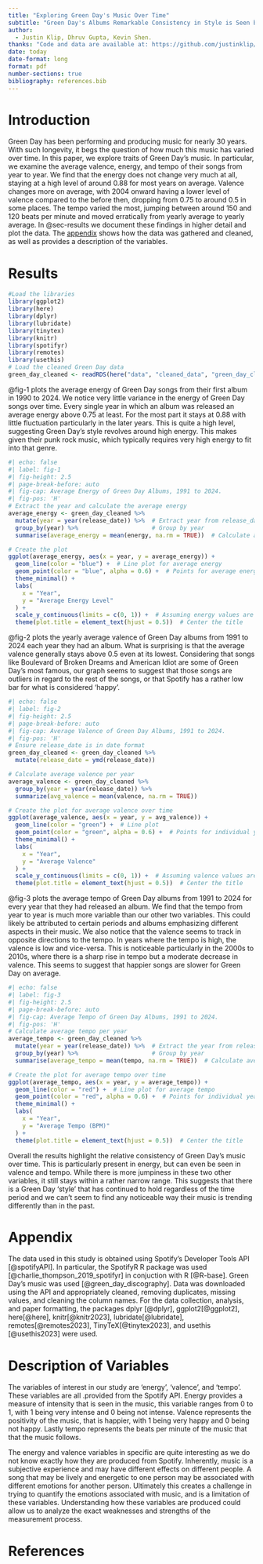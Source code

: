 ```yaml
---
title: "Exploring Green Day's Music Over Time"
subtitle: "Green Day's Albums Remarkable Consistency in Style is Seen by their Audio Features"
author: 
  - Justin Klip, Dhruv Gupta, Kevin Shen.
thanks: "Code and data are available at: https://github.com/justinklip/green_day_variance_study"
date: today
date-format: long
format: pdf
number-sections: true
bibliography: references.bib
---
```


# Introduction {#sec-introduction}

Green Day has been performing and producing music for nearly 30 years. With such longevity, it begs the question of how much this music has varied over time. In this paper, we explore traits of Green Day's music. In particular, we examine the average valence, energy, and tempo of their songs from year to year. We find that the energy does not change very much at all, staying at a high level of around 0.88 for most years on average. Valence changes more on average, with 2004 onward having a lower level of valence compared to the before then, dropping from 0.75 to around 0.5 in some places. The tempo varied the most, jumping between around 150 and 120 beats per minute and moved erratically from yearly average to yearly average. In @sec-results we document these findings in higher detail and plot the data. The [appendix](#appendix) shows how the data was gathered and cleaned, as well as provides a description of the variables.

# Results {#sec-results}

```r
#Load the libraries
library(ggplot2)
library(here)
library(dplyr)
library(lubridate)
library(tinytex)
library(knitr)
library(spotifyr)
library(remotes)
library(usethis)
# Load the cleaned Green Day data
green_day_cleaned <- readRDS(here("data", "cleaned_data", "green_day_cleaned.rds"))

```

@fig-1 plots the average energy of Green Day songs from their first album in 1990 to 2024. We notice very little variance in the energy of Green Day songs over time. Every single year in which an album was released an average energy above 0.75 at least. For the most part it stays at 0.88 with little fluctuation particularly in the later years. This is quite a high level, suggesting Green Day's style revolves around high energy. This makes given their punk rock music, which typically requires very high energy to fit into that genre.

```r
#| echo: false
#| label: fig-1
#| fig-height: 2.5
#| page-break-before: auto
#| fig-cap: Average Energy of Green Day Albums, 1991 to 2024.
#| fig-pos: 'H'
# Extract the year and calculate the average energy
average_energy <- green_day_cleaned %>%
  mutate(year = year(release_date)) %>%  # Extract year from release_date
  group_by(year) %>%                     # Group by year
  summarise(average_energy = mean(energy, na.rm = TRUE))  # Calculate average energy

# Create the plot
ggplot(average_energy, aes(x = year, y = average_energy)) +
  geom_line(color = "blue") +  # Line plot for average energy
  geom_point(color = "blue", alpha = 0.6) +  # Points for average energy
  theme_minimal() +
  labs(
    x = "Year",
    y = "Average Energy Level"
  ) +
  scale_y_continuous(limits = c(0, 1)) +  # Assuming energy values are between 0 and 1
  theme(plot.title = element_text(hjust = 0.5))  # Center the title
```

@fig-2 plots the yearly average valence of Green Day albums from 1991 to 2024 each year they had an album. What is surprising is that the average valence generally stays above 0.5 even at its lowest. Considering that songs like Boulevard of Broken Dreams and American Idiot are some of Green Day's most famous, our graph seems to suggest that those songs are outliers in regard to the rest of the songs, or that Spotify has a rather low bar for what is considered 'happy'.

```r
#| echo: false
#| label: fig-2
#| fig-height: 2.5
#| page-break-before: auto
#| fig-cap: Average Valence of Green Day Albums, 1991 to 2024.
#| fig-pos: 'H'
# Ensure release_date is in date format
green_day_cleaned <- green_day_cleaned %>%
  mutate(release_date = ymd(release_date))

# Calculate average valence per year
average_valence <- green_day_cleaned %>%
  group_by(year = year(release_date)) %>%
  summarize(avg_valence = mean(valence, na.rm = TRUE))

# Create the plot for average valence over time
ggplot(average_valence, aes(x = year, y = avg_valence)) +
  geom_line(color = "green") +  # Line plot
  geom_point(color = "green", alpha = 0.6) +  # Points for individual years
  theme_minimal() +
  labs(
    x = "Year",
    y = "Average Valence"
  ) +
  scale_y_continuous(limits = c(0, 1)) +  # Assuming valence values are between 0 and 1
  theme(plot.title = element_text(hjust = 0.5))  # Center the title
```

@fig-3 plots the average tempo of Green Day albums from 1991 to 2024 for every year that they had released an album. We find that the tempo from year to year is much more variable than our other two variables. This could likely be attributed to certain periods and albums emphasizing different aspects in their music. We also notice that the valence seems to track in opposite directions to the tempo. In years where the tempo is high, the valence is low and vice-versa. This is noticeable particularly in the 2000s to 2010s, where there is a sharp rise in tempo but a moderate decrease in valence. This seems to suggest that happier songs are slower for Green Day on average.

```r
#| echo: false
#| label: fig-3
#| fig-height: 2.5
#| page-break-before: auto
#| fig-cap: Average Tempo of Green Day Albums, 1991 to 2024.
#| fig-pos: 'H'
# Calculate average tempo per year
average_tempo <- green_day_cleaned %>%
  mutate(year = year(release_date)) %>%  # Extract the year from release_date
  group_by(year) %>%                     # Group by year
  summarise(average_tempo = mean(tempo, na.rm = TRUE))  # Calculate average tempo

# Create the plot for average tempo over time
ggplot(average_tempo, aes(x = year, y = average_tempo)) +
  geom_line(color = "red") +  # Line plot for average tempo
  geom_point(color = "red", alpha = 0.6) +  # Points for individual years
  theme_minimal() +
  labs(
    x = "Year",
    y = "Average Tempo (BPM)"
  ) +
  theme(plot.title = element_text(hjust = 0.5))  # Center the title
```

Overall the results highlight the relative consistency of Green Day's music over time. This is particularly present in energy, but can even be seen in valence and tempo. While there is more jumpiness in these two other variables, it still stays within a rather narrow range. This suggests that there is a Green Day 'style' that has continued to hold regardless of the time period and we can't seem to find any noticeable way their music is trending differently than in the past.

# Appendix {#appendix .appendix}

The data used in this study is obtained using Spotify's Developer Tools API [@spotifyAPI]. In particular, the SpotifyR R package was used [@charlie_thompson_2019_spotifyr] in conjuction with R [@R-base]. Green Day's music was used [@green_day_discography]. Data was downloaded using the API and appropriately cleaned, removing duplicates, missing values, and cleaning the column names. For the data collection, analysis, and paper formatting, the packages dplyr [@dplyr], ggplot2[@ggplot2], here[@here], knitr[@knitr2023], lubridate[@lubridate], remotes[@remotes2023], TinyTeX[@tinytex2023], and usethis [@usethis2023] were used. \newpage

# Description of Variables {.appendix}

The variables of interest in our study are 'energy', 'valence', and 'tempo'. These variables are all .provided from the Spotify API. Energy provides a measure of intensity that is seen in the music, this variable ranges from 0 to 1, with 1 being very intense and 0 being not intense. Valence represents the positivity of the music, that is happier, with 1 being very happy and 0 being not happy. Lastly tempo represents the beats per minute of the music that that the music follows.

The energy and valence variables in specific are quite interesting as we do not know exactly how they are produced from Spotify. Inherently, music is a subjective experience and may have different effects on different people. A song that may be lively and energetic to one person may be associated with different emotions for another person. Ultimately this creates a challenge in trying to quantify the emotions associated with music, and is a limitation of these variables. Understanding how these variables are produced could allow us to analyze the exact weaknesses and strengths of the measurement process.

# References

